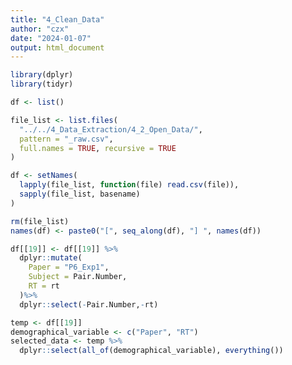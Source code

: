 ```yaml
---
title: "4_Clean_Data"
author: "czx"
date: "2024-01-07"
output: html_document
---
```


```r
library(dplyr)
library(tidyr)
```

```r
df <- list()
```

```r
file_list <- list.files(
  "../../4_Data_Extraction/4_2_Open_Data/", 
  pattern = "_raw.csv", 
  full.names = TRUE, recursive = TRUE
)

df <- setNames(
  lapply(file_list, function(file) read.csv(file)),
  sapply(file_list, basename)
)

rm(file_list)
names(df) <- paste0("[", seq_along(df), "] ", names(df))
```

```r
df[[19]] <- df[[19]] %>%
  dplyr::mutate(
    Paper = "P6_Exp1",
    Subject = Pair.Number,
    RT = rt
  )%>%
  dplyr::select(-Pair.Number,-rt)
```

```r
temp <- df[[19]]
demographical_variable <- c("Paper", "RT")
selected_data <- temp %>%
  dplyr::select(all_of(demographical_variable), everything())
```

```r

```

